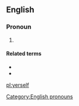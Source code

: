 ==English==

===Pronoun===
{{en-pron}}

# {{lb|en|nonstandard|or|dialectal}} {{alternative form of|yourself|lang=en}}

====Related terms====
* {{l|en|yer}}
* {{l|en|yerselves}}

[[Category:English pronouns]]

[[pl:yerself]]